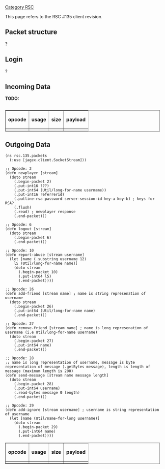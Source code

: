 [[Category RSC]]

This page refers to the RSC #135 client revision.


== '''Packet structure''' ==
?

== '''Login''' ==
?

== '''Incoming Data''' ==
'''TODO:'''
<pre>
</pre>

<table border="1" cellpadding="3" cellspacing="3">
	<tr>
		<td><b>opcode</b></td>
		<td><b>usage</b></td>
		<td><b>size</b></td>
		<td><b>payload</b></td>
	</tr>

	<tr>
		<td></td>
		<td></td>
		<td></td>
		<td></td>
	</tr>
</table>

== '''Outgoing Data''' ==
<pre>
(ns rsc.135.packets
  (:use [jagex.client.SocketStream]))

;; Opcode: 2
(defn newplayer [stream]
  (doto stream
    (.begin-packet 2)
    (.put-int16 ???)
    (.put-int64 (Util/long-for-name username))
    (.put-int16 referrerid)
    (.putline-rsa password server-session-id key-a key-b) ; keys for RSA?
    (.flush)
    (.read) ; newplayer response
    (.end-packet)))

;; Opcode: 6
(defn logout [stream]
  (doto stream
    (.begin-packet 6)
    (.end-packet)))

;; Opcode: 10
(defn report-abuse [stream username]
  (let [name (.substring username 12)
	l5 (Util/long-for-name name)]
    (doto stream
      (.begin-packet 10)
      (.put-int64 l5)
      (.end-packet))))

;; Opcode: 26
(defn add-friend [stream name] ; name is string represenation of username
  (doto stream
    (.begin-packet 26)
    (.put-int64 (Util/long-for-name name)
    (.end-packet)))

;; Opcode: 27
(defn remove-friend [stream name] ; name is long represenation of username (i.e Util/long-for-name username)
  (doto stream
    (.begin-packet 27)
    (.put-int64 name)
    (.end-packet)))

;; Opcode: 28
;; name is long representation of username, message is byte representation of message (.getBytes message), length is length of message (maximum length is 200)
(defn send-message [stream name message length]
  (doto stream
    (.begin-packet 28)
    (.put-int64 username)
    (.read-bytes message 0 length)
    (.end-packet)))

;; Opcode: 29
(defn add-ignore [stream username] ; username is string representation of username
  (let [name (Util/name-for-long username)]
    (doto stream
      (.begin-packet 29)
      (.put-int64 name)
      (.end-packet))))
</pre>

<table border="1" cellpadding="3" cellspacing="3">
	<tr>
		<td><b>opcode</b></td>
		<td><b>usage</b></td>
		<td><b>size</b></td>
		<td><b>payload</b></td>
	</tr>

	<tr>
		<td></td>
		<td></td>
		<td></td>
		<td></td>
	</tr>
</table>